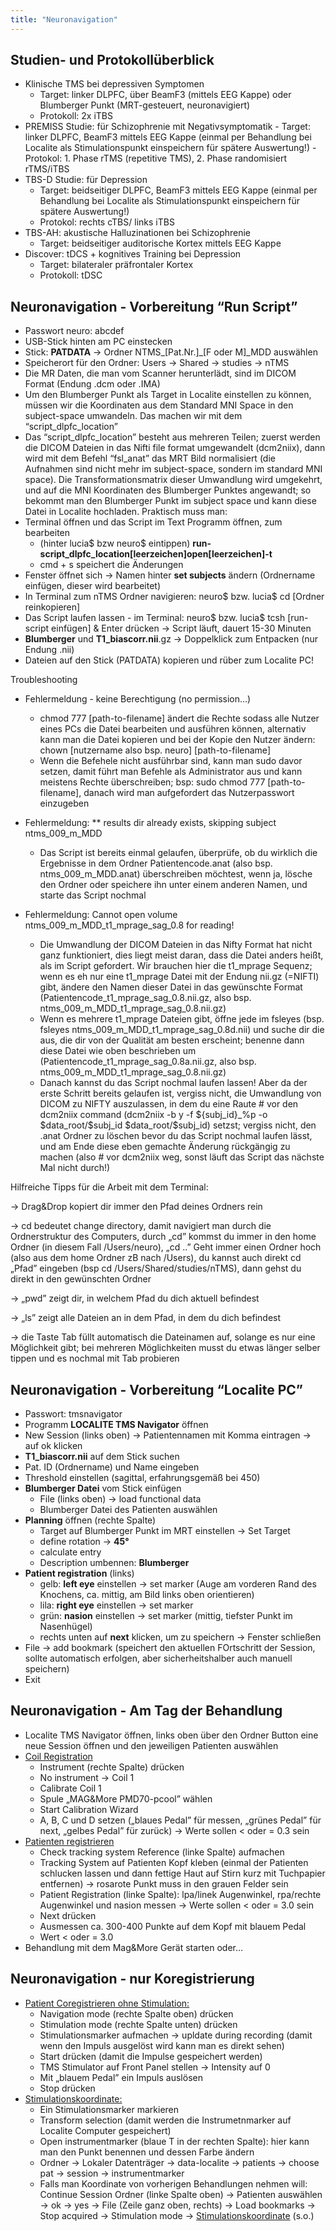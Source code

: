 ```yaml
---
title: "Neuronavigation"
---
```


## Studien- und Protokollüberblick

-   Klinische TMS bei depressiven Symptomen
    -   Target: linker DLPFC, über BeamF3 (mittels EEG Kappe) oder Blumberger Punkt (MRT-gesteuert, neuronavigiert)
    -   Protokoll: 2x iTBS
-   PREMISS Studie: für Schizophrenie mit Negativsymptomatik - Target: linker DLPFC, BeamF3 mittels EEG Kappe (einmal per Behandlung bei Localite als Stimulationspunkt einspeichern für spätere Auswertung!) - Protokol: 1. Phase rTMS (repetitive TMS), 2. Phase randomisiert rTMS/iTBS
-   TBS-D Studie: für Depression
    -   Target: beidseitiger DLPFC, BeamF3 mittels EEG Kappe (einmal per Behandlung bei Localite als Stimulationspunkt einspeichern für spätere Auswertung!)
    -   Protokol: rechts cTBS/ links iTBS
-   TBS-AH: akustische Halluzinationen bei Schizophrenie
    -   Target: beidseitiger auditorische Kortex mittels EEG Kappe
-   Discover: tDCS + kognitives Training bei Depression
    -   Target: bilateraler präfrontaler Kortex
    -   Protokoll: tDSC

## Neuronavigation - Vorbereitung "Run Script"

-   Passwort neuro: abcdef
-   USB-Stick hinten am PC einstecken
-   Stick: **PATDATA** → Ordner NTMS\_\[Pat.Nr.\]\_\[F oder M\]\_MDD auswählen
-   Speicherort für den Ordner: Users → Shared → studies → nTMS
-   Die MR Daten, die man vom Scanner herunterlädt, sind im DICOM Format (Endung .dcm oder .IMA)
-   Um den Blumberger Punkt als Target in Localite einstellen zu können, müssen wir die Koordinaten aus dem Standard MNI Space in den subject-space umwandeln. Das machen wir mit dem "script_dlpfc_location"
-   Das "script_dlpfc_location" besteht aus mehreren Teilen; zuerst werden die DICOM Dateien in das Nifti file format umgewandelt (dcm2niix), dann wird mit dem Befehl "fsl_anat" das MRT Bild normalisiert (die Aufnahmen sind nicht mehr im subject-space, sondern im standard MNI space). Die Transformationsmatrix dieser Umwandlung wird umgekehrt, und auf die MNI Koordinaten des Blumberger Punktes angewandt; so bekommt man den Blumberger Punkt im subject space und kann diese Datei in Localite hochladen. Praktisch muss man:
-   Terminal öffnen und das Script im Text Programm öffnen, zum bearbeiten
    -   (hinter lucia\$ bzw neuro\$ eintippen) **run-script_dlpfc_location\[leerzeichen\]open\[leerzeichen\]-t**
    -   cmd + s speichert die Änderungen
-   Fenster öffnet sich → Namen hinter **set subjects** ändern (Ordnername einfügen, dieser wird bearbeitet)
-   In Terminal zum nTMS Ordner navigieren: neuro\$ bzw. lucia\$ cd \[Ordner reinkopieren\]
-   Das Script laufen lassen - im Terminal: neuro\$ bzw. lucia\$ tcsh \[run-script einfügen\] & Enter drücken -\> Script läuft, dauert 15-30 Minuten
-   **Blumberger** und **T1_biascorr.nii**.gz → Doppelklick zum Entpacken (nur Endung .nii)
-   Dateien auf den Stick (PATDATA) kopieren und rüber zum Localite PC!

Troubleshooting

-   Fehlermeldung - keine Berechtigung (no permission...)

    -   chmod 777 \[path-to-filename\] ändert die Rechte sodass alle Nutzer eines PCs die Datei bearbeiten und ausführen können, alternativ kann man die Datei kopieren und bei der Kopie den Nutzer ändern: chown \[nutzername also bsp. neuro\] \[path-to-filename\]
    -   Wenn die Befehele nicht ausführbar sind, kann man sudo davor setzen, damit führt man Befehle als Administrator aus und kann meistens Rechte überschreiben; bsp: sudo chmod 777 \[path-to-filename\], danach wird man aufgefordert das Nutzerpasswort einzugeben

-   Fehlermeldung: \*\* results dir already exists, skipping subject ntms_009_m_MDD

    -   Das Script ist bereits einmal gelaufen, überprüfe, ob du wirklich die Ergebnisse in dem Ordner Patientencode.anat (also bsp. ntms_009_m_MDD.anat) überschreiben möchtest, wenn ja, lösche den Ordner oder speichere ihn unter einem anderen Namen, und starte das Script nochmal

-   Fehlermeldung: Cannot open volume ntms_009_m_MDD_t1_mprage_sag_0.8 for reading!

    -   Die Umwandlung der DICOM Dateien in das Nifty Format hat nicht ganz funktioniert, dies liegt meist daran, dass die Datei anders heißt, als im Script gefordert. Wir brauchen hier die t1_mprage Sequenz; wenn es eh nur eine t1_mprage Datei mit der Endung nii.gz (=NIFTI) gibt, ändere den Namen dieser Datei in das gewünschte Format (Patientencode_t1_mprage_sag_0.8.nii.gz, also bsp. ntms_009_m_MDD_t1_mprage_sag_0.8.nii.gz)
    -   Wenn es mehrere t1_mprage Dateien gibt, öffne jede im fsleyes (bsp. fsleyes ntms_009_m_MDD_t1_mprage_sag_0.8d.nii) und suche dir die aus, die dir von der Qualität am besten erscheint; benenne dann diese Datei wie oben beschrieben um (Patientencode_t1_mprage_sag_0.8a.nii.gz, also bsp. ntms_009_m_MDD_t1_mprage_sag_0.8.nii.gz)
    -   Danach kannst du das Script nochmal laufen lassen! Aber da der erste Schritt bereits gelaufen ist, vergiss nicht, die Umwandlung von DICOM zu NIFTY auszulassen, in dem du eine Raute \# vor den dcm2niix command (dcm2niix -b y -f \${subj_id}\_%p -o \$data_root/\$subj_id \$data_root/\$subj_id) setzst; vergiss nicht, den .anat Ordner zu löschen bevor du das Script nochmal laufen lässt, und am Ende diese eben gemachte Änderung rückgängig zu machen (also \# vor dcm2niix weg, sonst läuft das Script das nächste Mal nicht durch!)

Hilfreiche Tipps für die Arbeit mit dem Terminal:

-\> Drag&Drop kopiert dir immer den Pfad deines Ordners rein

-\> cd bedeutet change directory, damit navigiert man durch die Ordnerstruktur des Computers, durch „cd" kommst du immer in den home Ordner (in diesem Fall /Users/neuro), „cd .." Geht immer einen Ordner hoch (also aus dem home Ordner zB nach /Users), du kannst auch direkt cd „Pfad" eingeben (bsp cd /Users/Shared/studies/nTMS), dann gehst du direkt in den gewünschten Ordner

-\> „pwd" zeigt dir, in welchem Pfad du dich aktuell befindest

-\> „ls" zeigt alle Dateien an in dem Pfad, in dem du dich befindest

-\> die Taste Tab füllt automatisch die Dateinamen auf, solange es nur eine Möglichkeit gibt; bei mehreren Möglichkeiten musst du etwas länger selber tippen und es nochmal mit Tab probieren

## Neuronavigation - Vorbereitung "Localite PC"

-   Passwort: tmsnavigator
-   Programm **LOCALITE TMS Navigator** öffnen
-   New Session (links oben) → Patientennamen mit Komma eintragen -\> auf ok klicken
-   **T1_biascorr.nii** auf dem Stick suchen
-   Pat. ID (Ordnername) und Name eingeben
-   Threshold einstellen (sagittal, erfahrungsgemäß bei 450)
-   **Blumberger Datei** vom Stick einfügen
    -   File (links oben) → load functional data
    -   Blumberger Datei des Patienten auswählen
-   **Planning** öffnen (rechte Spalte)
    -   Target auf Blumberger Punkt im MRT einstellen -\> Set Target
    -   define rotation → **45°**
    -   calculate entry
    -   Description umbennen: **Blumberger**
-   **Patient registration** (links)
    -   gelb: **left eye** einstellen → set marker (Auge am vorderen Rand des Knochens, ca. mittig, am Bild links oben orientieren)
    -   lila: **right eye** einstellen → set marker
    -   grün: **nasion** einstellen → set marker (mittig, tiefster Punkt im Nasenhügel)
    -   rechts unten auf **next** klicken, um zu speichern → Fenster schließen
-   File → add bookmark (speichert den aktuellen FOrtschritt der Session, sollte automatisch erfolgen, aber sicherheitshalber auch manuell speichern)
-   Exit

## Neuronavigation - Am Tag der Behandlung

-   Localite TMS Navigator öffnen, links oben über den Ordner Button eine neue Session öffnen und den jeweiligen Patienten auswählen
-   [Coil Registration]{.underline}
    -   Instrument (rechte Spalte) drücken
    -   No instrument -\> Coil 1
    -   Calibrate Coil 1
    -   Spule „MAG&More PMD70-pcool" wählen
    -   Start Calibration Wizard
    -   A, B, C und D setzen („blaues Pedal" für messen, „grünes Pedal" für next, „gelbes Pedal" für zurück) -\> Werte sollen \< oder = 0.3 sein
-   [Patienten registrieren]{.underline}
    -   Check tracking system Reference (linke Spalte) aufmachen
    -   Tracking System auf Patienten Kopf kleben (einmal der Patienten schlucken lassen und dann fettige Haut auf Stirn kurz mit Tuchpapier entfernen) -\> rosarote Punkt muss in den grauen Felder sein
    -   Patient Registration (linke Spalte): lpa/linek Augenwinkel, rpa/rechte Augenwinkel und nasion messen -\> Werte sollen \< oder = 3.0 sein
    -   Next drücken
    -   Ausmessen ca. 300-400 Punkte auf dem Kopf mit blauem Pedal
    -   Wert \< oder = 3.0
-   Behandlung mit dem Mag&More Gerät starten oder...

## Neuronavigation - nur Koregistrierung

-   [Patient Coregistrieren ohne Stimulation:]{.underline}
    -   Navigation mode (rechte Spalte oben) drücken
    -   Stimulation mode (rechte Spalte unten) drücken
    -   Stimulationsmarker aufmachen -\> upldate during recording (damit wenn den Impuls ausgelöst wird kann man es direkt sehen)
    -   Start drücken (damit die Impulse gespeichert werden)
    -   TMS Stimulator auf Front Panel stellen -\> Intensity auf 0
    -   Mit „blauem Pedal" ein Impuls auslösen
    -   Stop drücken
-   [Stimulationskoordinate:]{.underline}
    -   Ein Stimulationsmarker markieren
    -   Transform selection (damit werden die Instrumetnmarker auf Localite Computer gespeichert)
    -   Open instrumentmarker (blaue T in der rechten Spalte): hier kann man den Punkt benennen und dessen Farbe ändern
    -   Ordner -\> Lokaler Datenträger -\> data-localite -\> patients -\> choose pat -\> session -\> instrumentmarker
    -   Falls man Koordinate von vorherigen Behandlungen nehmen will: Continue Session Ordner (linke Spalte oben) -\> Patienten auswählen -\> ok -\> yes -\> File (Zeile ganz oben, rechts) -\> Load bookmarks -\> Stop acquired -\> Stimulation mode -\> [Stimulationskoordinate]{.underline} (s.o.)
